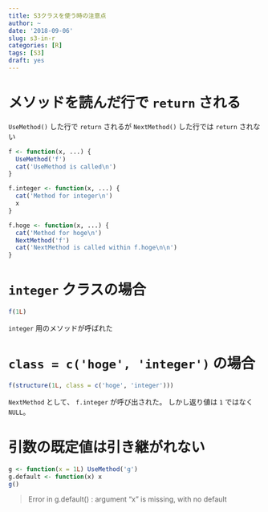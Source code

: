 ```yaml
---
title: S3クラスを使う時の注意点
author: ~
date: '2018-09-06'
slug: s3-in-r
categories: [R]
tags: [S3]
draft: yes
---
```


# メソッドを読んだ行で `return` される

`UseMethod()` した行で `return` されるが `NextMethod()` した行では `return` されない

```r
f <- function(x, ...) {
  UseMethod('f')
  cat('UseMethod is called\n')
}

f.integer <- function(x, ...) {
  cat('Method for integer\n')
  x
}

f.hoge <- function(x, ...) {
  cat('Method for hoge\n')
  NextMethod('f')
  cat('NextMethod is called within f.hoge\n\n')
}
```

# `integer` クラスの場合

```r
f(1L)
```

`integer` 用のメソッドが呼ばれた

# `class = c('hoge', 'integer')` の場合

```r
f(structure(1L, class = c('hoge', 'integer')))
```

`NextMethod` として、 `f.integer` が呼び出された。
しかし返り値は `1` ではなく `NULL`。

# 引数の既定値は引き継がれない

```r
g <- function(x = 1L) UseMethod('g')
g.default <- function(x) x
g()
```

> Error in g.default() : argument "x" is missing, with no default
